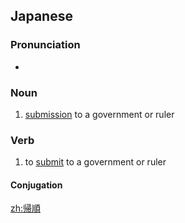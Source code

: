 ==Japanese==
{{ja-kanjitab|き|じゅん|yomi=o}}

===Pronunciation===
* {{ja-pron|きじゅん|yomi=o}}

===Noun===
{{ja-noun|きじゅん|kyu=歸順}}

# [[submission]] to a government or ruler

===Verb===
{{ja-verb-suru|きじゅん|kyu=歸順|tr=intrans}}

# to [[submit]] to a government or ruler

====Conjugation====
{{ja-suru|きじゅん}}

[[zh:帰順]]